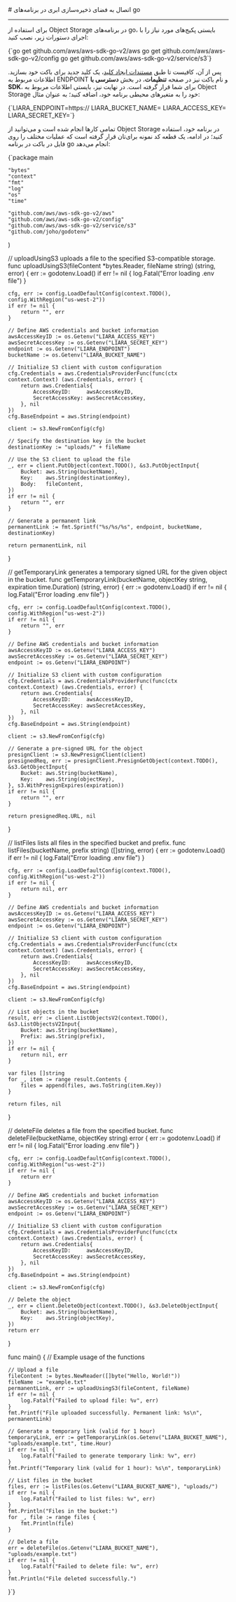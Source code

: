 

<Layout>
<Head>
<title>مستندات اتصال به Object Storage در go - لیارا</title>
<meta property="og:title" content="مستندات خدمات رایانش ابری لیارا" />
<meta property="og:description" content="مستندات مربوط به اتصال به فضای ذخیره‌سازی ابری یا Object Storage با AWS SDK S3 در go در لیارا"  />
<meta property="og:image" content="https://files.liara.ir/liara/logos/liara-poster.jpg" />
</Head>
# اتصال به فضای ذخیره‌سازی ابری در برنامه‌های go
<hr className="mb-2" />

برای استفاده از Object Storage در برنامه‌های go، بایستی پکیج‌های مورد نیاز را با اجرای دستورات زیر، نصب کنید:
<div className="h-2" />
<div dir='ltr'>
    <Highlight className="bash">
        {`go get github.com/aws/aws-sdk-go-v2/aws 
go get github.com/aws/aws-sdk-go-v2/config
go get github.com/aws/aws-sdk-go-v2/service/s3`}
    </Highlight>
</div>
<div className="h-2" />

پس از آن، کافیست تا طبق <a href="/object-storage/how-tos/create-key" className="text-[#2196f3] ">مستندات ایجاد کلید</a>، یک کلید جدید برای باکت خود بسازید.
اطلاعات مربوط به ENDPOINT و نام باکت نیز در صفحه **تنظیمات**، در بخش **دسترسی با SDK**، 
برای شما قرار گرفته است.
در نهایت نیز، بایستی 
اطلاعات مربوط به Object Storage خود را 
به متغیرهای محیطی برنامه خود، اضافه کنید؛ به عنوان مثال:

<div className="h-2" />
<div dir='ltr'>
    <Highlight className="bash">
        {`LIARA_ENDPOINT=https://<Liara Bucket Endpoint>
LIARA_BUCKET_NAME=<Bucket Name>
LIARA_ACCESS_KEY=<Access Key>
LIARA_SECRET_KEY=<Secret Key>`}
    </Highlight>
</div>
<div className="h-2" />

تمامی کارها انجام شده است و می‌توانید از Object Storage در برنامه خود، استفاده کنید؛
در ادامه، یک قطعه کد نمونه برای‌تان قرار گرفته است که عملیات مختلف را روی فایل در باکت در برنامه go انجام می‌دهد:

<div className="h-2" />
<div dir='ltr'>
    <Highlight className="go">
        {`package main

    "bytes"
    "context"
    "fmt"
    "log"
    "os"
    "time"

    "github.com/aws/aws-sdk-go-v2/aws"
    "github.com/aws/aws-sdk-go-v2/config"
    "github.com/aws/aws-sdk-go-v2/service/s3"
    "github.com/joho/godotenv"
)

// uploadUsingS3 uploads a file to the specified S3-compatible storage.
func uploadUsingS3(fileContent *bytes.Reader, fileName string) (string, error) {
    err := godotenv.Load()
    if err != nil {
        log.Fatal("Error loading .env file")
    }

    cfg, err := config.LoadDefaultConfig(context.TODO(), config.WithRegion("us-west-2"))
    if err != nil {
        return "", err
    }

    // Define AWS credentials and bucket information
    awsAccessKeyID := os.Getenv("LIARA_ACCESS_KEY")
    awsSecretAccessKey := os.Getenv("LIARA_SECRET_KEY")
    endpoint := os.Getenv("LIARA_ENDPOINT")
    bucketName := os.Getenv("LIARA_BUCKET_NAME")

    // Initialize S3 client with custom configuration
    cfg.Credentials = aws.CredentialsProviderFunc(func(ctx context.Context) (aws.Credentials, error) {
        return aws.Credentials{
            AccessKeyID:     awsAccessKeyID,
            SecretAccessKey: awsSecretAccessKey,
        }, nil
    })
    cfg.BaseEndpoint = aws.String(endpoint)

    client := s3.NewFromConfig(cfg)

    // Specify the destination key in the bucket
    destinationKey := "uploads/" + fileName

    // Use the S3 client to upload the file
    _, err = client.PutObject(context.TODO(), &s3.PutObjectInput{
        Bucket: aws.String(bucketName),
        Key:    aws.String(destinationKey),
        Body:   fileContent,
    })
    if err != nil {
        return "", err
    }

    // Generate a permanent link
    permanentLink := fmt.Sprintf("%s/%s/%s", endpoint, bucketName, destinationKey)

    return permanentLink, nil
}

// getTemporaryLink generates a temporary signed URL for the given object in the bucket.
func getTemporaryLink(bucketName, objectKey string, expiration time.Duration) (string, error) {
    err := godotenv.Load()
    if err != nil {
        log.Fatal("Error loading .env file")
    }

    cfg, err := config.LoadDefaultConfig(context.TODO(), config.WithRegion("us-west-2"))
    if err != nil {
        return "", err
    }

    // Define AWS credentials and bucket information
    awsAccessKeyID := os.Getenv("LIARA_ACCESS_KEY")
    awsSecretAccessKey := os.Getenv("LIARA_SECRET_KEY")
    endpoint := os.Getenv("LIARA_ENDPOINT")

    // Initialize S3 client with custom configuration
    cfg.Credentials = aws.CredentialsProviderFunc(func(ctx context.Context) (aws.Credentials, error) {
        return aws.Credentials{
            AccessKeyID:     awsAccessKeyID,
            SecretAccessKey: awsSecretAccessKey,
        }, nil
    })
    cfg.BaseEndpoint = aws.String(endpoint)

    client := s3.NewFromConfig(cfg)

    // Generate a pre-signed URL for the object
    presignClient := s3.NewPresignClient(client)
    presignedReq, err := presignClient.PresignGetObject(context.TODO(), &s3.GetObjectInput{
        Bucket: aws.String(bucketName),
        Key:    aws.String(objectKey),
    }, s3.WithPresignExpires(expiration))
    if err != nil {
        return "", err
    }

    return presignedReq.URL, nil
}

// listFiles lists all files in the specified bucket and prefix.
func listFiles(bucketName, prefix string) ([]string, error) {
    err := godotenv.Load()
    if err != nil {
        log.Fatal("Error loading .env file")
    }

    cfg, err := config.LoadDefaultConfig(context.TODO(), config.WithRegion("us-west-2"))
    if err != nil {
        return nil, err
    }

    // Define AWS credentials and bucket information
    awsAccessKeyID := os.Getenv("LIARA_ACCESS_KEY")
    awsSecretAccessKey := os.Getenv("LIARA_SECRET_KEY")
    endpoint := os.Getenv("LIARA_ENDPOINT")

    // Initialize S3 client with custom configuration
    cfg.Credentials = aws.CredentialsProviderFunc(func(ctx context.Context) (aws.Credentials, error) {
        return aws.Credentials{
            AccessKeyID:     awsAccessKeyID,
            SecretAccessKey: awsSecretAccessKey,
        }, nil
    })
    cfg.BaseEndpoint = aws.String(endpoint)

    client := s3.NewFromConfig(cfg)

    // List objects in the bucket
    result, err := client.ListObjectsV2(context.TODO(), &s3.ListObjectsV2Input{
        Bucket: aws.String(bucketName),
        Prefix: aws.String(prefix),
    })
    if err != nil {
        return nil, err
    }

    var files []string
    for _, item := range result.Contents {
        files = append(files, aws.ToString(item.Key))
    }

    return files, nil
}

// deleteFile deletes a file from the specified bucket.
func deleteFile(bucketName, objectKey string) error {
    err := godotenv.Load()
    if err != nil {
        log.Fatal("Error loading .env file")
    }

    cfg, err := config.LoadDefaultConfig(context.TODO(), config.WithRegion("us-west-2"))
    if err != nil {
        return err
    }

    // Define AWS credentials and bucket information
    awsAccessKeyID := os.Getenv("LIARA_ACCESS_KEY")
    awsSecretAccessKey := os.Getenv("LIARA_SECRET_KEY")
    endpoint := os.Getenv("LIARA_ENDPOINT")

    // Initialize S3 client with custom configuration
    cfg.Credentials = aws.CredentialsProviderFunc(func(ctx context.Context) (aws.Credentials, error) {
        return aws.Credentials{
            AccessKeyID:     awsAccessKeyID,
            SecretAccessKey: awsSecretAccessKey,
        }, nil
    })
    cfg.BaseEndpoint = aws.String(endpoint)

    client := s3.NewFromConfig(cfg)

    // Delete the object
    _, err = client.DeleteObject(context.TODO(), &s3.DeleteObjectInput{
        Bucket: aws.String(bucketName),
        Key:    aws.String(objectKey),
    })
    return err
}

func main() {
    // Example usage of the functions

    // Upload a file
    fileContent := bytes.NewReader([]byte("Hello, World!"))
    fileName := "example.txt"
    permanentLink, err := uploadUsingS3(fileContent, fileName)
    if err != nil {
        log.Fatalf("Failed to upload file: %v", err)
    }
    fmt.Printf("File uploaded successfully. Permanent link: %s\n", permanentLink)

    // Generate a temporary link (valid for 1 hour)
    temporaryLink, err := getTemporaryLink(os.Getenv("LIARA_BUCKET_NAME"), "uploads/example.txt", time.Hour)
    if err != nil {
        log.Fatalf("Failed to generate temporary link: %v", err)
    }
    fmt.Printf("Temporary link (valid for 1 hour): %s\n", temporaryLink)

    // List files in the bucket
    files, err := listFiles(os.Getenv("LIARA_BUCKET_NAME"), "uploads/")
    if err != nil {
        log.Fatalf("Failed to list files: %v", err)
    }
    fmt.Println("Files in the bucket:")
    for _, file := range files {
        fmt.Println(file)
    }

    // Delete a file
    err = deleteFile(os.Getenv("LIARA_BUCKET_NAME"), "uploads/example.txt")
    if err != nil {
        log.Fatalf("Failed to delete file: %v", err)
    }
    fmt.Println("File deleted successfully.")
}`}
    </Highlight>
</div>
<div className="h-2" />
</Layout>